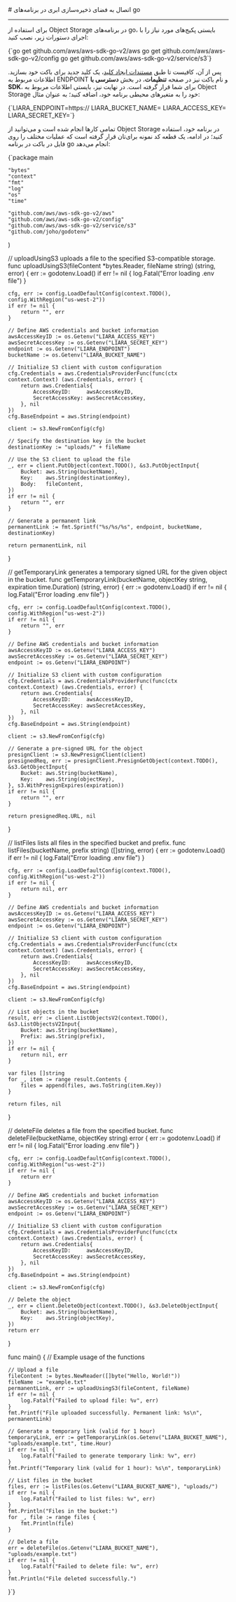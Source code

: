 

<Layout>
<Head>
<title>مستندات اتصال به Object Storage در go - لیارا</title>
<meta property="og:title" content="مستندات خدمات رایانش ابری لیارا" />
<meta property="og:description" content="مستندات مربوط به اتصال به فضای ذخیره‌سازی ابری یا Object Storage با AWS SDK S3 در go در لیارا"  />
<meta property="og:image" content="https://files.liara.ir/liara/logos/liara-poster.jpg" />
</Head>
# اتصال به فضای ذخیره‌سازی ابری در برنامه‌های go
<hr className="mb-2" />

برای استفاده از Object Storage در برنامه‌های go، بایستی پکیج‌های مورد نیاز را با اجرای دستورات زیر، نصب کنید:
<div className="h-2" />
<div dir='ltr'>
    <Highlight className="bash">
        {`go get github.com/aws/aws-sdk-go-v2/aws 
go get github.com/aws/aws-sdk-go-v2/config
go get github.com/aws/aws-sdk-go-v2/service/s3`}
    </Highlight>
</div>
<div className="h-2" />

پس از آن، کافیست تا طبق <a href="/object-storage/how-tos/create-key" className="text-[#2196f3] ">مستندات ایجاد کلید</a>، یک کلید جدید برای باکت خود بسازید.
اطلاعات مربوط به ENDPOINT و نام باکت نیز در صفحه **تنظیمات**، در بخش **دسترسی با SDK**، 
برای شما قرار گرفته است.
در نهایت نیز، بایستی 
اطلاعات مربوط به Object Storage خود را 
به متغیرهای محیطی برنامه خود، اضافه کنید؛ به عنوان مثال:

<div className="h-2" />
<div dir='ltr'>
    <Highlight className="bash">
        {`LIARA_ENDPOINT=https://<Liara Bucket Endpoint>
LIARA_BUCKET_NAME=<Bucket Name>
LIARA_ACCESS_KEY=<Access Key>
LIARA_SECRET_KEY=<Secret Key>`}
    </Highlight>
</div>
<div className="h-2" />

تمامی کارها انجام شده است و می‌توانید از Object Storage در برنامه خود، استفاده کنید؛
در ادامه، یک قطعه کد نمونه برای‌تان قرار گرفته است که عملیات مختلف را روی فایل در باکت در برنامه go انجام می‌دهد:

<div className="h-2" />
<div dir='ltr'>
    <Highlight className="go">
        {`package main

    "bytes"
    "context"
    "fmt"
    "log"
    "os"
    "time"

    "github.com/aws/aws-sdk-go-v2/aws"
    "github.com/aws/aws-sdk-go-v2/config"
    "github.com/aws/aws-sdk-go-v2/service/s3"
    "github.com/joho/godotenv"
)

// uploadUsingS3 uploads a file to the specified S3-compatible storage.
func uploadUsingS3(fileContent *bytes.Reader, fileName string) (string, error) {
    err := godotenv.Load()
    if err != nil {
        log.Fatal("Error loading .env file")
    }

    cfg, err := config.LoadDefaultConfig(context.TODO(), config.WithRegion("us-west-2"))
    if err != nil {
        return "", err
    }

    // Define AWS credentials and bucket information
    awsAccessKeyID := os.Getenv("LIARA_ACCESS_KEY")
    awsSecretAccessKey := os.Getenv("LIARA_SECRET_KEY")
    endpoint := os.Getenv("LIARA_ENDPOINT")
    bucketName := os.Getenv("LIARA_BUCKET_NAME")

    // Initialize S3 client with custom configuration
    cfg.Credentials = aws.CredentialsProviderFunc(func(ctx context.Context) (aws.Credentials, error) {
        return aws.Credentials{
            AccessKeyID:     awsAccessKeyID,
            SecretAccessKey: awsSecretAccessKey,
        }, nil
    })
    cfg.BaseEndpoint = aws.String(endpoint)

    client := s3.NewFromConfig(cfg)

    // Specify the destination key in the bucket
    destinationKey := "uploads/" + fileName

    // Use the S3 client to upload the file
    _, err = client.PutObject(context.TODO(), &s3.PutObjectInput{
        Bucket: aws.String(bucketName),
        Key:    aws.String(destinationKey),
        Body:   fileContent,
    })
    if err != nil {
        return "", err
    }

    // Generate a permanent link
    permanentLink := fmt.Sprintf("%s/%s/%s", endpoint, bucketName, destinationKey)

    return permanentLink, nil
}

// getTemporaryLink generates a temporary signed URL for the given object in the bucket.
func getTemporaryLink(bucketName, objectKey string, expiration time.Duration) (string, error) {
    err := godotenv.Load()
    if err != nil {
        log.Fatal("Error loading .env file")
    }

    cfg, err := config.LoadDefaultConfig(context.TODO(), config.WithRegion("us-west-2"))
    if err != nil {
        return "", err
    }

    // Define AWS credentials and bucket information
    awsAccessKeyID := os.Getenv("LIARA_ACCESS_KEY")
    awsSecretAccessKey := os.Getenv("LIARA_SECRET_KEY")
    endpoint := os.Getenv("LIARA_ENDPOINT")

    // Initialize S3 client with custom configuration
    cfg.Credentials = aws.CredentialsProviderFunc(func(ctx context.Context) (aws.Credentials, error) {
        return aws.Credentials{
            AccessKeyID:     awsAccessKeyID,
            SecretAccessKey: awsSecretAccessKey,
        }, nil
    })
    cfg.BaseEndpoint = aws.String(endpoint)

    client := s3.NewFromConfig(cfg)

    // Generate a pre-signed URL for the object
    presignClient := s3.NewPresignClient(client)
    presignedReq, err := presignClient.PresignGetObject(context.TODO(), &s3.GetObjectInput{
        Bucket: aws.String(bucketName),
        Key:    aws.String(objectKey),
    }, s3.WithPresignExpires(expiration))
    if err != nil {
        return "", err
    }

    return presignedReq.URL, nil
}

// listFiles lists all files in the specified bucket and prefix.
func listFiles(bucketName, prefix string) ([]string, error) {
    err := godotenv.Load()
    if err != nil {
        log.Fatal("Error loading .env file")
    }

    cfg, err := config.LoadDefaultConfig(context.TODO(), config.WithRegion("us-west-2"))
    if err != nil {
        return nil, err
    }

    // Define AWS credentials and bucket information
    awsAccessKeyID := os.Getenv("LIARA_ACCESS_KEY")
    awsSecretAccessKey := os.Getenv("LIARA_SECRET_KEY")
    endpoint := os.Getenv("LIARA_ENDPOINT")

    // Initialize S3 client with custom configuration
    cfg.Credentials = aws.CredentialsProviderFunc(func(ctx context.Context) (aws.Credentials, error) {
        return aws.Credentials{
            AccessKeyID:     awsAccessKeyID,
            SecretAccessKey: awsSecretAccessKey,
        }, nil
    })
    cfg.BaseEndpoint = aws.String(endpoint)

    client := s3.NewFromConfig(cfg)

    // List objects in the bucket
    result, err := client.ListObjectsV2(context.TODO(), &s3.ListObjectsV2Input{
        Bucket: aws.String(bucketName),
        Prefix: aws.String(prefix),
    })
    if err != nil {
        return nil, err
    }

    var files []string
    for _, item := range result.Contents {
        files = append(files, aws.ToString(item.Key))
    }

    return files, nil
}

// deleteFile deletes a file from the specified bucket.
func deleteFile(bucketName, objectKey string) error {
    err := godotenv.Load()
    if err != nil {
        log.Fatal("Error loading .env file")
    }

    cfg, err := config.LoadDefaultConfig(context.TODO(), config.WithRegion("us-west-2"))
    if err != nil {
        return err
    }

    // Define AWS credentials and bucket information
    awsAccessKeyID := os.Getenv("LIARA_ACCESS_KEY")
    awsSecretAccessKey := os.Getenv("LIARA_SECRET_KEY")
    endpoint := os.Getenv("LIARA_ENDPOINT")

    // Initialize S3 client with custom configuration
    cfg.Credentials = aws.CredentialsProviderFunc(func(ctx context.Context) (aws.Credentials, error) {
        return aws.Credentials{
            AccessKeyID:     awsAccessKeyID,
            SecretAccessKey: awsSecretAccessKey,
        }, nil
    })
    cfg.BaseEndpoint = aws.String(endpoint)

    client := s3.NewFromConfig(cfg)

    // Delete the object
    _, err = client.DeleteObject(context.TODO(), &s3.DeleteObjectInput{
        Bucket: aws.String(bucketName),
        Key:    aws.String(objectKey),
    })
    return err
}

func main() {
    // Example usage of the functions

    // Upload a file
    fileContent := bytes.NewReader([]byte("Hello, World!"))
    fileName := "example.txt"
    permanentLink, err := uploadUsingS3(fileContent, fileName)
    if err != nil {
        log.Fatalf("Failed to upload file: %v", err)
    }
    fmt.Printf("File uploaded successfully. Permanent link: %s\n", permanentLink)

    // Generate a temporary link (valid for 1 hour)
    temporaryLink, err := getTemporaryLink(os.Getenv("LIARA_BUCKET_NAME"), "uploads/example.txt", time.Hour)
    if err != nil {
        log.Fatalf("Failed to generate temporary link: %v", err)
    }
    fmt.Printf("Temporary link (valid for 1 hour): %s\n", temporaryLink)

    // List files in the bucket
    files, err := listFiles(os.Getenv("LIARA_BUCKET_NAME"), "uploads/")
    if err != nil {
        log.Fatalf("Failed to list files: %v", err)
    }
    fmt.Println("Files in the bucket:")
    for _, file := range files {
        fmt.Println(file)
    }

    // Delete a file
    err = deleteFile(os.Getenv("LIARA_BUCKET_NAME"), "uploads/example.txt")
    if err != nil {
        log.Fatalf("Failed to delete file: %v", err)
    }
    fmt.Println("File deleted successfully.")
}`}
    </Highlight>
</div>
<div className="h-2" />
</Layout>